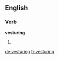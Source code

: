 
==English==

===Verb===
'''vesturing'''

# {{present participle of|vesture}}

[[de:vesturing]]
[[fr:vesturing]]